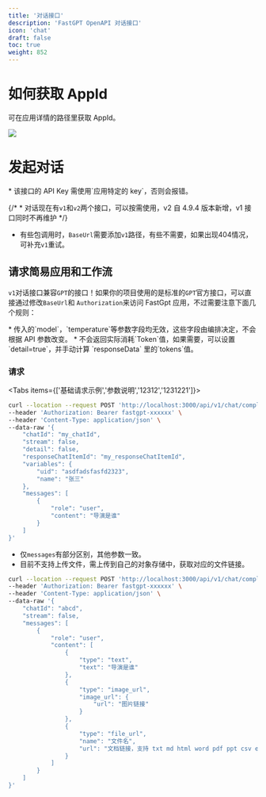 ```yaml
---
title: '对话接口'
description: 'FastGPT OpenAPI 对话接口'
icon: 'chat'
draft: false
toc: true
weight: 852
---
```



# 如何获取 AppId

可在应用详情的路径里获取 AppId。

![](/imgs/appid.png)

# 发起对话

<Alert icon="🤖" context="success">
* 该接口的 API Key 需使用`应用特定的 key`，否则会报错。  

{/* * 对话现在有`v1`和`v2`两个接口，可以按需使用，v2 自 4.9.4 版本新增，v1 接口同时不再维护 */}

* 有些包调用时，`BaseUrl`需要添加`v1`路径，有些不需要，如果出现404情况，可补充`v1`重试。
</Alert>

## 请求简易应用和工作流

`v1`对话接口兼容`GPT`的接口！如果你的项目使用的是标准的`GPT`官方接口，可以直接通过修改`BaseUrl`和 `Authorization`来访问 FastGpt 应用，不过需要注意下面几个规则：

<Alert icon="🤖" context="success">
* 传入的`model`，`temperature`等参数字段均无效，这些字段由编排决定，不会根据 API 参数改变。
* 不会返回实际消耗`Token`值，如果需要，可以设置`detail=true`，并手动计算 `responseData` 里的`tokens`值。
</Alert>

### 请求

<Tabs items={['基础请求示例','参数说明','12312','1231221']}>
  <Tab>

```bash
curl --location --request POST 'http://localhost:3000/api/v1/chat/completions' \
--header 'Authorization: Bearer fastgpt-xxxxxx' \
--header 'Content-Type: application/json' \
--data-raw '{
    "chatId": "my_chatId",
    "stream": false,
    "detail": false,
    "responseChatItemId": "my_responseChatItemId",
    "variables": {
        "uid": "asdfadsfasfd2323",
        "name": "张三"
    },
    "messages": [
        {
            "role": "user",
            "content": "导演是谁"
        }
    ]
}'
```

  </Tab>
  <Tab>

* 仅`messages`有部分区别，其他参数一致。
* 目前不支持上传文件，需上传到自己的对象存储中，获取对应的文件链接。

```bash
curl --location --request POST 'http://localhost:3000/api/v1/chat/completions' \
--header 'Authorization: Bearer fastgpt-xxxxxx' \
--header 'Content-Type: application/json' \
--data-raw '{
    "chatId": "abcd",
    "stream": false,
    "messages": [
        {
            "role": "user",
            "content": [
                {
                    "type": "text",
                    "text": "导演是谁"
                },
                {
                    "type": "image_url",
                    "image_url": {
                        "url": "图片链接"
                    }
                },
                {
                    "type": "file_url",
                    "name": "文件名",
                    "url": "文档链接，支持 txt md html word pdf ppt csv excel"
                }
            ]
        }
    ]
}'
```

  </Tab>


</Tabs>